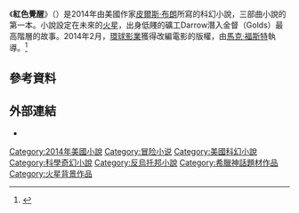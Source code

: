 {{noteTA
|G1=Show
}}
{{Infobox book
 |name         = 紅色覺醒<br />''Red Rising''
 |image        = Red Rising (2014).jpg
 |caption      = 第一版封面
 |author       = [[皮爾斯·布朗|皮爾斯·布朗]]
 |cover_artist =
 |country      = 美國
 |language     = 英語
 |genre        = 科幻小說
 |publisher    = {{link-en|Del Rey Books|Del Rey Books}}（美國）
 |release_date = 2014年1月28日
 |media_type   = {{Plainlist|
* 印刷書（精裝本）
* [[電子書|電子書]]
* [[有聲書|有聲書]]
}}
 |pages        = 382頁
 |isbn         = 0-345-53978-8
 |followed_by  = {{link-en|金色同盟|Golden Son}}
}}
《'''紅色覺醒'''》（{{lang-en|''Red Rising''}}）是2014年由美國作家[[皮爾斯·布朗|皮爾斯·布朗]]所寫的科幻小說，三部曲小說的第一本。小說設定在未來的[[火星|火星]]，出身低賤的礦工Darrow潛入金督（Golds）最高階層的故事。2014年2月，[[環球影業|環球影業]]獲得改編電影的版權，由[[馬克·福斯特|馬克·福斯特]]執導。<ref>{{Cite web |url = http://deadline.com/2014/02/universal-wins-7-figure-auction-for-red-rising-with-marc-forster-helming-mars-tale-678707/ |title = Universal Wins 7-Figure Auction For 'Red Rising,' With Marc Forster Helming Mars Tale |author = Mike Fleming Jr |date = 2014-02-06 |publisher = Deadline Hollywood |language = en |access-date = 2016-11-28 |archive-date = 2021-02-11 |archive-url = https://web.archive.org/web/20210211170833/https://deadline.com/2014/02/universal-wins-7-figure-auction-for-red-rising-with-marc-forster-helming-mars-tale-678707/ |dead-url = no }}</ref>

== 參考資料 ==
{{Reflist}}

== 外部連結 ==
* {{Official website|http://www.redrisingbook.com/}}

[[Category:2014年美國小說|Category:2014年美國小說]]
[[Category:冒险小说|Category:冒险小说]]
[[Category:美國科幻小說|Category:美國科幻小說]]
[[Category:科學奇幻小說|Category:科學奇幻小說]]
[[Category:反烏托邦小說|Category:反烏托邦小說]]
[[Category:希臘神話題材作品|Category:希臘神話題材作品]]
[[Category:火星背景作品|Category:火星背景作品]]